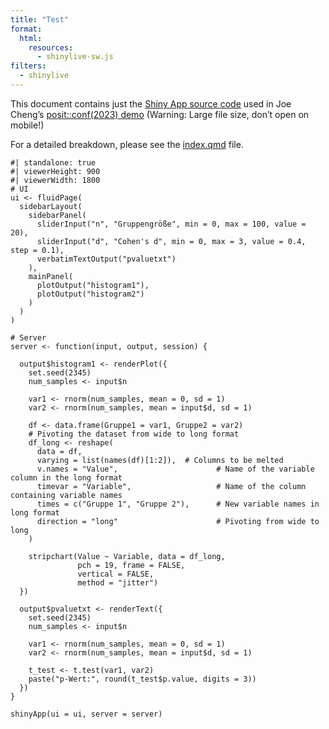 ```yaml
---
title: "Test"
format:
  html:
    resources: 
      - shinylive-sw.js
filters:
  - shinylive
---
```


This document contains just the [Shiny App source code](https://github.com/jcheng5/posit-conf-2023-shinylive/blob/d385ad18eb0d867f25cc4721d9e8c25aeb2dfb90/slides.qmd#L299) used in Joe Cheng's [posit::conf(2023) demo](https://jcheng5.github.io/posit-conf-2023-shinylive/#/option-3-include-1) (Warning: Large file size, don't open on mobile!)

For a detailed breakdown, please see the [index.qmd](index.qmd) file.

```shinylive-r
#| standalone: true
#| viewerHeight: 900
#| viewerWidth: 1800
# UI
ui <- fluidPage(
  sidebarLayout(
    sidebarPanel(
      sliderInput("n", "Gruppengröße", min = 0, max = 100, value = 20),
      sliderInput("d", "Cohen's d", min = 0, max = 3, value = 0.4, step = 0.1),
      verbatimTextOutput("pvaluetxt")
    ),
    mainPanel(
      plotOutput("histogram1"),
      plotOutput("histogram2")
    )
  )
)

# Server
server <- function(input, output, session) {
  
  output$histogram1 <- renderPlot({
    set.seed(2345)
    num_samples <- input$n
    
    var1 <- rnorm(num_samples, mean = 0, sd = 1)
    var2 <- rnorm(num_samples, mean = input$d, sd = 1)
    
    df <- data.frame(Gruppe1 = var1, Gruppe2 = var2)
    # Pivoting the dataset from wide to long format
    df_long <- reshape(
      data = df,
      varying = list(names(df)[1:2]),  # Columns to be melted
      v.names = "Value",                      # Name of the variable column in the long format
      timevar = "Variable",                   # Name of the column containing variable names
      times = c("Gruppe 1", "Gruppe 2"),      # New variable names in long format
      direction = "long"                      # Pivoting from wide to long
    )
    
    stripchart(Value ~ Variable, data = df_long,
               pch = 19, frame = FALSE, 
               vertical = FALSE,
               method = "jitter")
  })
  
  output$pvaluetxt <- renderText({
    set.seed(2345)
    num_samples <- input$n
    
    var1 <- rnorm(num_samples, mean = 0, sd = 1)
    var2 <- rnorm(num_samples, mean = input$d, sd = 1)
    
    t_test <- t.test(var1, var2)
    paste("p-Wert:", round(t_test$p.value, digits = 3))
  })
}

shinyApp(ui = ui, server = server)

```
